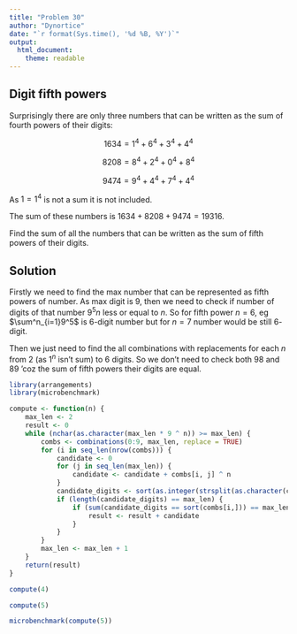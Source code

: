 ```yaml
---
title: "Problem 30"
author: "Dynortice"
date: "`r format(Sys.time(), '%d %B, %Y')`"
output:
  html_document:
    theme: readable
---
```

## Digit fifth powers

Surprisingly there are only three numbers that can be written as the sum of fourth powers of their digits:

$$1634 = 1^4 + 6^4 + 3^4 + 4^4$$

$$8208 = 8^4 + 2^4 + 0^4 + 8^4$$

$$9474 = 9^4 + 4^4 + 7^4 + 4^4$$

As $1 = 1^4$ is not a sum it is not included.

The sum of these numbers is $1634 + 8208 + 9474 = 19316$.

Find the sum of all the numbers that can be written as the sum of fifth powers of their digits.

## Solution

Firstly we need to find the max number that can be represented as fifth powers of number. As max digit is $9$, then we need to check if number of digits of that number $9^5n$ less or equal to $n$. So for fifth power $n = 6$, eg $\sum^n_{i=1}9^5$ is $6$-digit number but for $n = 7$ number would be still $6$-digit.

Then we just need to find the all combinations with replacements for each $n$ from $2$ (as $1^n$ isn't sum) to $6$ digits. So we don't need to check both $98$ and $89$ 'coz the sum of fifth powers their digits are equal.
```r
library(arrangements)
library(microbenchmark)
```
```r
compute <- function(n) {
    max_len <- 2
    result <- 0
    while (nchar(as.character(max_len * 9 ^ n)) >= max_len) {
        combs <- combinations(0:9, max_len, replace = TRUE)
        for (i in seq_len(nrow(combs))) {
            candidate <- 0
            for (j in seq_len(max_len)) {
                candidate <- candidate + combs[i, j] ^ n
            }
            candidate_digits <- sort(as.integer(strsplit(as.character(candidate), NULL)[[1]]))
            if (length(candidate_digits) == max_len) {
                if (sum(candidate_digits == sort(combs[i,])) == max_len) {
                    result <- result + candidate
                }
            }
        }
        max_len <- max_len + 1
    }
    return(result)
}
```
```r
compute(4)
```
```r
compute(5)
```
```r
microbenchmark(compute(5))
```
